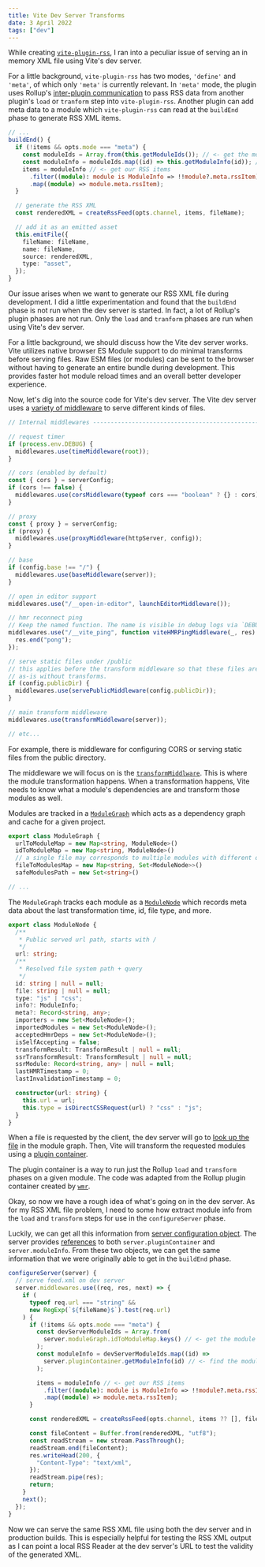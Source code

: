 ```yaml
---
title: Vite Dev Server Transforms
date: 3 April 2022
tags: ["dev"]
---
```


While creating [`vite-plugin-rss`](https://github.com/ec965/vite-plugin-rss), I
ran into a peculiar issue of serving an in memory XML file using Vite's dev
server.

For a little background, `vite-plugin-rss` has two modes, `'define'` and
`'meta'`, of which only `'meta'` is currently relevant. In `'meta'` mode, the
plugin uses Rollup's
[inter-plugin communication](https://rollupjs.org/guide/en/#inter-plugin-communication)
to pass RSS data from another plugin's `load` or `tranform` step into
`vite-plugin-rss`. Another plugin can add meta data to a module which
`vite-plugin-rss` can read at the `buildEnd` phase to generate RSS XML items.

```typescript
// ...
buildEnd() {
  if (!items && opts.mode === "meta") {
    const moduleIds = Array.from(this.getModuleIds()); // <- get the module ids
    const moduleInfo = moduleIds.map((id) => this.getModuleInfo(id)); // <- find the module info from the ids
    items = moduleInfo // <- get our RSS items
      .filter((module): module is ModuleInfo => !!module?.meta.rssItem)
      .map((module) => module.meta.rssItem);
  }

  // generate the RSS XML
  const renderedXML = createRssFeed(opts.channel, items, fileName);

  // add it as an emitted asset
  this.emitFile({
    fileName: fileName,
    name: fileName,
    source: renderedXML,
    type: "asset",
  });
}
```

Our issue arises when we want to generate our RSS XML file during development. I
did a little experimentation and found that the `buildEnd` phase is not run when
the dev server is started. In fact, a lot of Rollup's plugin phases are not run.
Only the `load` and `tranform` phases are run when using Vite's dev server.

For a little background, we should discuss how the Vite dev server works. Vite
utilizes native browser ES Module support to do minimal transforms before
serving files. Raw ESM files (or modules) can be sent to the browser without
having to generate an entire bundle during development. This provides faster hot
module reload times and an overall better developer experience.

Now, let's dig into the source code for Vite's dev server. The Vite dev server
uses a
[variety of middleware](https://github.com/vitejs/vite/blob/212d4548eeb366289c6c6fa6f86f94b261ed81f4/packages/vite/src/node/server/index.ts)
to serve different kinds of files.

```typescript
// Internal middlewares ------------------------------------------------------

// request timer
if (process.env.DEBUG) {
  middlewares.use(timeMiddleware(root));
}

// cors (enabled by default)
const { cors } = serverConfig;
if (cors !== false) {
  middlewares.use(corsMiddleware(typeof cors === "boolean" ? {} : cors));
}

// proxy
const { proxy } = serverConfig;
if (proxy) {
  middlewares.use(proxyMiddleware(httpServer, config));
}

// base
if (config.base !== "/") {
  middlewares.use(baseMiddleware(server));
}

// open in editor support
middlewares.use("/__open-in-editor", launchEditorMiddleware());

// hmr reconnect ping
// Keep the named function. The name is visible in debug logs via `DEBUG=connect:dispatcher ...`
middlewares.use("/__vite_ping", function viteHMRPingMiddleware(_, res) {
  res.end("pong");
});

// serve static files under /public
// this applies before the transform middleware so that these files are served
// as-is without transforms.
if (config.publicDir) {
  middlewares.use(servePublicMiddleware(config.publicDir));
}

// main transform middleware
middlewares.use(transformMiddleware(server));

// etc...
```

For example, there is middleware for configuring CORS or serving static files
from the public directory.

The middleware we will focus on is the
[`transformMiddlware`](https://github.com/vitejs/vite/blob/212d4548eeb366289c6c6fa6f86f94b261ed81f4/packages/vite/src/node/server/transformRequest.ts).
This is where the module transformation happens. When a transformation happens,
Vite needs to know what a module's dependencies are and transform those modules
as well.

Modules are tracked in a
[`ModuleGraph`](https://github.com/vitejs/vite/blob/212d4548eeb366289c6c6fa6f86f94b261ed81f4/packages/vite/src/node/server/moduleGraph.ts#L58-L228)
which acts as a dependency graph and cache for a given project.

```typescript
export class ModuleGraph {
  urlToModuleMap = new Map<string, ModuleNode>()
  idToModuleMap = new Map<string, ModuleNode>()
  // a single file may corresponds to multiple modules with different queries
  fileToModulesMap = new Map<string, Set<ModuleNode>>()
  safeModulesPath = new Set<string>()

// ...
```

The `ModuleGraph` tracks each module as a
[`ModuleNode`](https://github.com/vitejs/vite/blob/212d4548eeb366289c6c6fa6f86f94b261ed81f4/packages/vite/src/node/server/moduleGraph.ts#L14-L41)
which records meta data about the last transformation time, id, file type, and
more.

```typescript
export class ModuleNode {
  /**
   * Public served url path, starts with /
   */
  url: string;
  /**
   * Resolved file system path + query
   */
  id: string | null = null;
  file: string | null = null;
  type: "js" | "css";
  info?: ModuleInfo;
  meta?: Record<string, any>;
  importers = new Set<ModuleNode>();
  importedModules = new Set<ModuleNode>();
  acceptedHmrDeps = new Set<ModuleNode>();
  isSelfAccepting = false;
  transformResult: TransformResult | null = null;
  ssrTransformResult: TransformResult | null = null;
  ssrModule: Record<string, any> | null = null;
  lastHMRTimestamp = 0;
  lastInvalidationTimestamp = 0;

  constructor(url: string) {
    this.url = url;
    this.type = isDirectCSSRequest(url) ? "css" : "js";
  }
}
```

When a file is requested by the client, the dev server will go to
[look up the file](https://github.com/vitejs/vite/blob/212d4548eeb366289c6c6fa6f86f94b261ed81f4/packages/vite/src/node/server/transformRequest.ts#L70-L91)
in the module graph. Then, Vite will transform the requested modules using a
[plugin container](https://github.com/vitejs/vite/blob/212d4548eeb366289c6c6fa6f86f94b261ed81f4/packages/vite/src/node/server/pluginContainer.ts).

The plugin container is a way to run just the Rollup `load` and `transform`
phases on a given module. The code was adapted from the Rollup plugin container
created by
[`wmr`](https://github.com/preactjs/wmr/blob/main/packages/wmr/src/lib/rollup-plugin-container.js/).

Okay, so now we have a rough idea of what's going on in the dev server. As for
my RSS XML file problem, I need to some how extract module info from the `load`
and `transform` steps for use in the `configureServer` phase.

Luckily, we can get all this information from
[server configuration object](https://github.com/vitejs/vite/blob/212d4548eeb366289c6c6fa6f86f94b261ed81f4/packages/vite/src/node/server/index.ts#L145-L297).
The server provides
[references](https://github.com/vitejs/vite/blob/212d4548eeb366289c6c6fa6f86f94b261ed81f4/packages/vite/src/node/server/index.ts#L180-L185)
to both `server.pluginContainer` and `server.moduleInfo`. From these two
objects, we can get the same information that we were originally able to get in
the `buildEnd` phase.

```typescript
configureServer(server) {
  // serve feed.xml on dev server
  server.middlewares.use((req, res, next) => {
    if (
      typeof req.url === "string" &&
      new RegExp(`${fileName}$`).test(req.url)
    ) {
      if (!items && opts.mode === "meta") {
        const devServerModuleIds = Array.from(
          server.moduleGraph.idToModuleMap.keys() // <- get the module ids
        );
        const moduleInfo = devServerModuleIds.map((id) =>
          server.pluginContainer.getModuleInfo(id) // <- find the module info from the ids
        );

        items = moduleInfo // <- get our RSS items
          .filter((module): module is ModuleInfo => !!module?.meta.rssItem)
          .map((module) => module.meta.rssItem);
      }

      const renderedXML = createRssFeed(opts.channel, items ?? [], fileName);

      const fileContent = Buffer.from(renderedXML, "utf8");
      const readStream = new stream.PassThrough();
      readStream.end(fileContent);
      res.writeHead(200, {
        "Content-Type": "text/xml",
      });
      readStream.pipe(res);
      return;
    }
    next();
  });
}
```

Now we can serve the same RSS XML file using both the dev server and in
production builds. This is especially helpful for testing the RSS XML output as
I can point a local RSS Reader at the dev server's URL to test the validity of
the generated XML.

